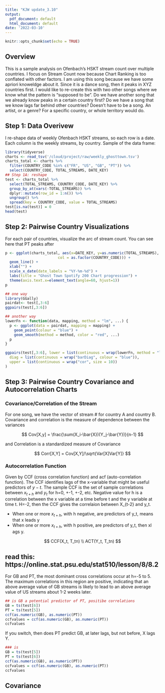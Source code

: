 ```yaml
---
title: "KJW update_3.10"
output:
  pdf_document: default
  html_document: default
date: '2022-03-10'
---
```


```r
knitr::opts_chunk$set(echo = TRUE)
```

## Overview

This is a sample analysis on Ofenbach's HSKT stream count over multiple countries. I focus on Stream Count now because Chart Ranking is too conflated with other factors. I am using this song because we have some apriori knoweldge about it. Since it is a dance song, then it peaks in XYZ countries first. I would like to re-create this with two other songs where we know what the pattern is "supposed to be". Do we have another song that we already know peaks in a certain country first? Do we have a song that we know lags far behind other countries? Doesn't have to be a song. An artist, or a genre? For a specific country, or whole territory would do.

## Step 1: Data Overivew

I re-shape data of weekly Ofenbach HSKT streams, so each row is a date. Each column is the weekly streams, by country. Sample of the data frame:

```r
library(tidyverse)
charts <- read_tsv('/cloud/project/raw/weekly_ghosttown.tsv')
charts_total <- charts %>%
  filter(COUNTRY_CODE %in% c("FR", "US", "GB", "PT")) %>%
  select(COUNTRY_CODE, TOTAL_STREAMS, DATE_KEY)
## Step 1A: reshape
test <- charts_total %>%
  select(TOTAL_STREAMS, COUNTRY_CODE, DATE_KEY) %>%
  group_by_at(vars(-TOTAL_STREAMS)) %>%
  dplyr::mutate(row_id = 1:n()) %>%
  ungroup() %>%
  spread(key = COUNTRY_CODE, value = TOTAL_STREAMS)
test[is.na(test)] = 0
head(test)
```

## Step 2: Pairwise Country Visualizations

For each pair of countries, visualize the arc of stream count. You can see here that PT peaks after 

```r

p <- ggplot(charts_total, aes(x=DATE_KEY, y=as.numeric(TOTAL_STREAMS),
                        col = as.factor(COUNTRY_CODE))) +
  geom_line() + 
  xlab("") +
  scale_x_date(date_labels = "%Y-%m-%d") +
  labs(title = "Ghost Town Spotify 200 Chart progression") +
  theme(axis.text.x=element_text(angle=60, hjust=1)) 
p

## one way
library(GGally)
pairdat<- test[,3:6]
ggpairs(test[,3:6])

## another way
lowerFn <- function(data, mapping, method = "lm", ...) {
  p <- ggplot(data = pairdat, mapping = mapping) +
    geom_point(colour = "blue") +
    geom_smooth(method = method, color = "red", ...)
  p
}

ggpairs(test[,3:6], lower = list(continuous = wrap(lowerFn, method = "lm")),
  diag = list(continuous = wrap("barDiag", colour = "blue")),
  upper = list(continuous = wrap("cor", size = 10))
)

```



## Step 3: Pairwise Country Covariance and Autocorrelation Charts

### Covariance/Correlation of the Stream

For one song, we have the vector of stream # for country A and country B. Covariance and correlation is the measure of dependence between the variances

$$
Cov[X,y] = \frac{\sum(X_i-\bar{X})(Y_j-\bar{Y})}{n-1}
$$

and Correlation is a standardized measure of Covariance

$$
Corr[X,Y] = Cov[X,Y]/\sqrt{Var[X]Var[Y]}
$$

### Autocorrelation Function

Given by CCF (cross correlation function) and acf (auto-correlation function). The CCF identifies lags of the x-variable that might be useful predictors of $y-t$. The sample CCF is the set of sample correlations between $x_{t+h}$ and $y_t$ for h=0, +-1, +-2, etc. Negative value for h is a correlation between the x variable at a time before t and the y variable at time t. H=-2, then the CCF gives the correlaion between X_{t-2} and y_t. 

* When one or more $x_{t+h}$, with h negative, are predictors of y_t, means that x leads y
* When one or more $x_{t+h}$, with h positive, are predictors of y_t, then xl ags y. 

$$
CCF(X_t, T_tn) \\
ACT(Y_t, T_tn)
$$

## read this: https://online.stat.psu.edu/stat510/lesson/8/8.2

For GB and PT, the most dominant cross correlations occur at h=-5 to 5. The maximum correlations in this region are positive, indicating that an above average value of GB streams is likely to lead to an above average value of US streams about 1-2 weeks later. 
```r
## is GB a potential predictor of PT, positibe correlations
GB = ts(test[6])
PT = ts(test[5])
ccf(as.numeric(GB), as.numeric(PT))
ccfvalues = ccf(as.numeric(GB), as.numeric(PT))
ccfvalues
```


If you switch, then does PT predict GB, at later lags, but not before, X lags Y.
```r
### is 
GB = ts(test[5])
PT = ts(test[6])
ccf(as.numeric(GB), as.numeric(PT))
ccfvalues = ccf(as.numeric(GB), as.numeric(PT))
ccfvalues
```

## Covariance

```r

```




